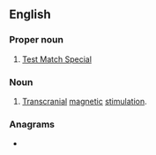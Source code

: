 {{also|ṯms}}
==English==
{{wikipedia|Transcranial magnetic stimulation}}

===Proper noun===
{{en-proper noun}}

# {{lb|en|cricket}} [[w:Test Match Special|Test Match Special]]

===Noun===
{{en-noun}}

# {{lb|en|medicine}} [[transcranial|Transcranial]] [[magnetic]] [[stimulation]].

===Anagrams===
* {{anagrams|en|a=mst|MST|MTS|MTs|Mst.|Mts|SMT|STM|mts|mts.}}